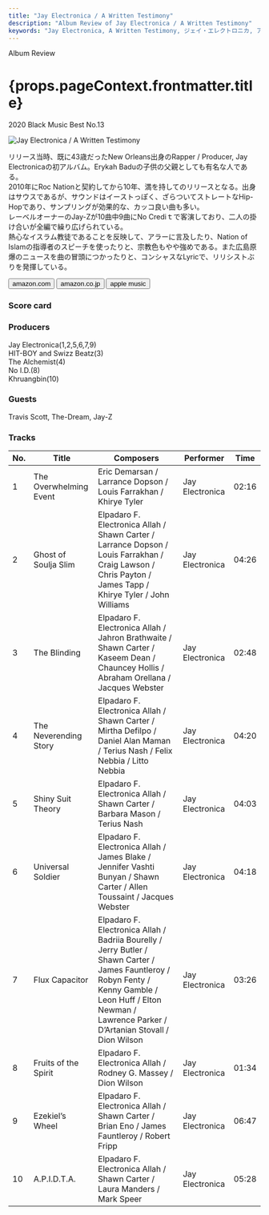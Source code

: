 ```yaml
---
title: "Jay Electronica / A Written Testimony"
description: "Album Review of Jay Electronica / A Written Testimony"
keywords: "Jay Electronica, A Written Testimony, ジェイ・エレクトロニカ, ア・リトゥン・テスティモニー"
---
```





<p className="largeP">Album Review</p>
<h1 className="h1--no--margin">{props.pageContext.frontmatter.title}</h1>
<p className="largeP">
  <Link to="/best50/2020/">2020 Black Music Best No.13</Link>
</p>

<Row  className="image-card-group">
	<Column colMd={"3"} colLg={"4"} noGutterMdLeft="">
       <ImageCard>

![Jay Electronica / A Written Testimony](../../images/cd/jayelectronica1L.jpg)

</ImageCard>
	</Column>
	<Column colMd={"4"} colLg={"8"} noGutterMdLeft="">
	<p>
	リリース当時、既に43歳だったNew Orleans出身のRapper / Producer, Jay Electronicaの初アルバム。Erykah Baduの子供の父親としても有名な人である。
  <br/>2010年にRoc Nationと契約してから10年、満を持してのリリースとなる。出身はサウスであるが、サウンドはイーストっぽく、ざらついてストレートなHip-Hopであり、サンプリングが効果的な、カッコ良い曲も多い。
  <br/>レーベルオーナーのJay-Zが10曲中9曲にNo Crediｔで客演しており、二人の掛け合いが全編で繰り広げられている。
  <br/>熱心なイスラム教徒であることを反映して、アラーに言及したり、Nation of Islamの指導者のスピーチを使ったりと、宗教色もやや強めである。また広島原爆のニュースを曲の冒頭につかったりと、コンシャスなLyricで、リリシストぶりを発揮している。
  </p>
  <div>
	  <Button className="button-right-mergin"  href="https://amzn.to/2U8yp2b" kind="primary" size="small" renderIcon={ArrowUpRight24}>
      amazon.com
    </Button>
    <Button className="button-right-mergin"  href="https://amzn.to/3ken1fQ" kind="secondary" size="small" renderIcon={ArrowUpRight24}>
      amazon.co.jp
    </Button>
    <Button className="button-right-mergin"  href="https://apple.co/3kd8zoj" kind="tertiary" size="small" renderIcon={ArrowUpRight24}>
      apple music
    </Button>
	</div>
  </Column>
</Row>
<Row >
  <Column colMd={"4"} colLg={"4"} noGutterMdLeft="">
    <div>
      <h3>Score card</h3>
	    <SliderJS1 value="4" />
      <SliderJS2 value="2" />
	    <SliderJS3 value="1" />
      <SliderJS4 value="9" />
    </div>
  </Column>
  <Column colMd={"4"} colLg={"8"} noGutterMdLeft="">
    <div>
      <h3>Producers</h3>
      <p>
        Jay Electronica(1,2,5,6,7,9)
        <br/>HIT-BOY and Swizz Beatz(3)
        <br/>The Alchemist(4)
        <br/>No I.D.(8)
        <br/>Khruangbin(10)
      </p>
      <h3>Guests</h3>
      <p>
        Travis Scott, The-Dream, Jay-Z
      </p>
    </div>
  </Column>
</Row>

<h3>Tracks</h3>

| No. | Title                  | Composers                                                                                                                                                                                                      | Performer       | Time  |
| --- | ---------------------- | -------------------------------------------------------------------------------------------------------------------------------------------------------------------------------------------------------------- | --------------- | ----- |
| 1   | The Overwhelming Event | Eric Demarsan / Larrance Dopson / Louis Farrakhan / Khirye Tyler                                                                                                                                               | Jay Electronica | 02:16 |
| 2   | Ghost of Soulja Slim   | Elpadaro F. Electronica Allah / Shawn Carter / Larrance Dopson / Louis Farrakhan / Craig Lawson / Chris Payton / James Tapp / Khirye Tyler / John Williams                                                     | Jay Electronica | 04:26 |
| 3   | The Blinding           | Elpadaro F. Electronica Allah / Jahron Brathwaite / Shawn Carter / Kaseem Dean / Chauncey Hollis / Abraham Orellana / Jacques Webster                                                                          | Jay Electronica | 02:48 |
| 4   | The Neverending Story  | Elpadaro F. Electronica Allah / Shawn Carter / Mirtha Defilpo / Daniel Alan Maman / Terius Nash / Felix Nebbia / Litto Nebbia                                                                                  | Jay Electronica | 04:20 |
| 5   | Shiny Suit Theory      | Elpadaro F. Electronica Allah / Shawn Carter / Barbara Mason / Terius Nash                                                                                                                                     | Jay Electronica | 04:03 |
| 6   | Universal Soldier      | Elpadaro F. Electronica Allah / James Blake / Jennifer Vashti Bunyan / Shawn Carter / Allen Toussaint / Jacques Webster                                                                                        | Jay Electronica | 04:18 |
| 7   | Flux Capacitor         | Elpadaro F. Electronica Allah / Badriia Bourelly / Jerry Butler / Shawn Carter / James Fauntleroy / Robyn Fenty / Kenny Gamble / Leon Huff / Elton Newman / Lawrence Parker / D’Artanian Stovall / Dion Wilson | Jay Electronica | 03:26 |
| 8   | Fruits of the Spirit   | Elpadaro F. Electronica Allah / Rodney G. Massey / Dion Wilson                                                                                                                                                 | Jay Electronica | 01:34 |
| 9   | Ezekiel’s Wheel        | Elpadaro F. Electronica Allah / Shawn Carter / Brian Eno / James Fauntleroy / Robert Fripp                                                                                                                     | Jay Electronica | 06:47 |
| 10  | A.P.I.D.T.A.           | Elpadaro F. Electronica Allah / Shawn Carter / Laura Manders / Mark Speer                                                                                                                                      | Jay Electronica | 05:28 |

